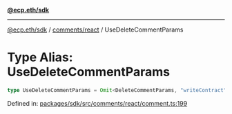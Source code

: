 [**@ecp.eth/sdk**](../../../index.mdx)

***

[@ecp.eth/sdk](/sdk-reference/index.mdx) / [comments/react](/sdk-reference/comments/react/index.mdx) / UseDeleteCommentParams

# Type Alias: UseDeleteCommentParams

```ts
type UseDeleteCommentParams = Omit<DeleteCommentParams, "writeContract">;
```

Defined in: [packages/sdk/src/comments/react/comment.ts:199](https://github.com/ecp-eth/comments-monorepo/blob/main/packages/sdk/src/comments/react/comment.ts#L199)
